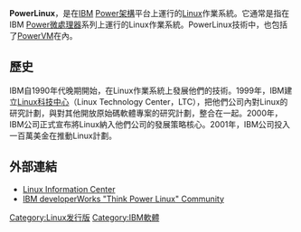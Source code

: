 {{Orphan|time=2016-12-17T12:39:02+00:00}}

{{noteTA|G1=IT}}
'''PowerLinux'''，是在[[IBM|IBM]] [[Power架構|Power架構]]平台上運行的[[Linux|Linux]]作業系統。它通常是指在IBM [[Power微處理器|Power微處理器]]系列上運行的Linux作業系統。PowerLinux技術中，也包括了[[PowerVM|PowerVM]]在內。
==歷史==
IBM自1990年代晚期開始，在Linux作業系統上發展他們的技術。1999年，IBM建立[[Linux科技中心|Linux科技中心]]（Linux Technology Center，LTC），把他們公司內對Linux的研究計劃，與對其他開放原始碼軟體專案的研究計劃，整合在一起。2000年，IBM公司正式宣布將Linux納入他們公司的發展策略核心。2001年，IBM公司投入一百萬美金在推動Linux計劃。

==外部連結==
* [http://publib.boulder.ibm.com/infocenter/lnxinfo/v3r0m0/index.jsp Linux Information Center]
* [https://www.ibm.com/developerworks/mydeveloperworks/groups/service/html/communityview?communityUuid=fe313521-2e95-46f2-817d-44a4f27eba32 IBM developerWorks "Think Power Linux" Community ]{{Wayback|url=https://www.ibm.com/developerworks/mydeveloperworks/groups/service/html/communityview?communityUuid=fe313521-2e95-46f2-817d-44a4f27eba32 |date=20140201184040 }}

[[Category:Linux发行版|Category:Linux发行版]]
[[Category:IBM軟體|Category:IBM軟體]]